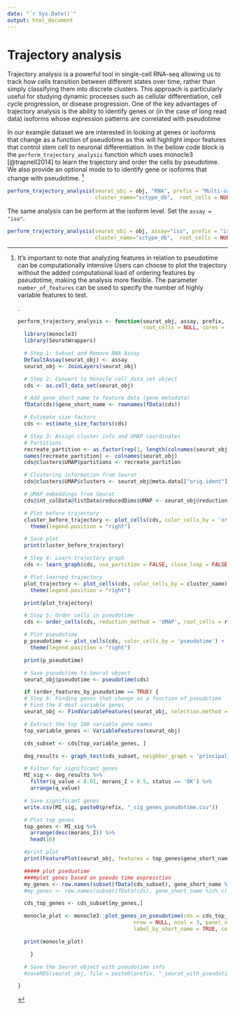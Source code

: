 ```yaml
---
date: "`r Sys.Date()`"
output: html_document
---
```


# **Trajectory analysis**

Trajectory analysis is a powerful tool in single-cell RNA-seq allowing us to track how cells transition between different states over time, rather than simply classifying them into discrete clusters. This approach is particularly useful for studying dynamic processes such as cellular differentiation, cell cycle progression, or disease progression. One of the key advantages of trajectory analysis is the ability to identify genes or (in the case of long read data) isoforms whose expression patterns are correlated with pseudotime

In our example dataset we are interested in looking at genes or isoforms that change as a function of pseudotime as this will highlight impor features that control stem cell to neuronal differentiation. In the bellow code block is the `perform_trajectory_analysis` function which uses monocle3 [@trapnell2014] to learn the trajectory and order the cells by pseudotime. We also provide an optional mode to to identify gene or isoforms that change with pseudotime. [^09_trajectory-1]

[^09_trajectory-1]: It’s important to note that analyzing features in relation to pseudotime can be computationally intensive Users can choose to plot the trajectory without the added computational load of ordering features by pseudotime, making the analysis more flexible. The parameter `number_of_features` can be used to specify the number of highly variable features to test.

    .

    ```r

    perform_trajectory_analysis <- function(seurat_obj, assay, prefix, cluster_name="harm_cluster", 
                                            root_cells = NULL, cores = 8, order_features_by_pseudotime = FALSE, number_of_features = 500) {
      library(monocle3)
      library(SeuratWrappers)
      
      # Step 1: Subset and Remove RNA Assay
      DefaultAssay(seurat_obj) <- assay
      seurat_obj <- JoinLayers(seurat_obj)
      
      # Step 2: Convert to Monocle cell_data_set object
      cds <- as.cell_data_set(seurat_obj)
      
      # Add gene_short_name to feature data (gene metadata)
      fData(cds)$gene_short_name <- rownames(fData(cds))
      
      # Estimate size factors
      cds <- estimate_size_factors(cds)
      
      # Step 3: Assign cluster info and UMAP coordinates
      # Partitions
      recreate_partition <- as.factor(rep(1, length(colnames(seurat_obj))))
      names(recreate_partition) <- colnames(seurat_obj)
      cds@clusters$UMAP$partitions <- recreate_partition
      
      # Clustering information from Seurat
      cds@clusters$UMAP$clusters <- seurat_obj@meta.data[["orig.ident"]]
      
      # UMAP embeddings from Seurat
      cds@int_colData@listData$reducedDims$UMAP <- seurat_obj@reductions$umap.harm@cell.embeddings
      
      # Plot before trajectory
      cluster_before_trajectory <- plot_cells(cds, color_cells_by = 'orig.ident') +
        theme(legend.position = "right")
      
      # Save plot
      print(cluster_before_trajectory)

      
      # Step 4: Learn trajectory graph
      cds <- learn_graph(cds, use_partition = FALSE, close_loop = FALSE)
      
      # Plot learned trajectory
      plot_trajectory <- plot_cells(cds, color_cells_by = cluster_name) +
        theme(legend.position = "right")
      
      print(plot_trajectory)
      
      # Step 5: Order cells in pseudotime
      cds <- order_cells(cds, reduction_method = 'UMAP', root_cells = root_cells)
      
      # Plot pseudotime
      p_pseudotime <- plot_cells(cds, color_cells_by = 'pseudotime') +
        theme(legend.position = "right")
      
      
      print(p_pseudotime)
      
      # Save pseudotime to Seurat object
      seurat_obj$pseudotime <- pseudotime(cds)
      
      
      
      if (order_features_by_pseudotime == TRUE) {
      # Step 6: Finding genes that change as a function of pseudotime
      # Find the X most variable genes
      seurat_obj <- FindVariableFeatures(seurat_obj, selection.method = "vst", nfeatures = number_of_features)

      # Extract the top 100 variable gene names
      top_variable_genes <- VariableFeatures(seurat_obj)
      
      cds_subset <- cds[top_variable_genes, ]
      
      deg_results <- graph_test(cds_subset, neighbor_graph = 'principal_graph', cores = cores) 
      
      # Filter for significant genes
      MI_sig <- deg_results %>%
        filter(q_value < 0.01, morans_I > 0.5, status == 'OK') %>%
        arrange(q_value)
      
      # Save significant genes
      write.csv(MI_sig, paste0(prefix, "_sig_genes_pseudotime.csv"))
      
      # Plot top genes
      top_genes <- MI_sig %>% 
        arrange(desc(morans_I)) %>% 
        head(16)
      
      #print plot
      print(FeaturePlot(seurat_obj, features = top_genes$gene_short_name, reduction ="umap.harm"))

      
      
      ##### plot pseduotime
      ####plot genes based on pseudo time expresstion 
      my_genes <- row.names(subset(fData(cds_subset), gene_short_name %in% top_genes$gene_short_name)) 
      #my_genes <- row.names(subset(fData(cds), gene_short_name %in% c("DLK1","GRIA2","GRIN2B", "VIM", "PKM", "GAD1", "DCX", "POU5F1", "HOPX"))) 
      
      cds_top_genes <- cds_subset[my_genes,]
      
      monocle_plot <- monocle3::plot_genes_in_pseudotime(cds = cds_top_genes, min_expr = 0.5, cell_size = 0.5,
                                         nrow = NULL, ncol = 3, panel_order = NULL,
                                         label_by_short_name = TRUE, color_cells_by = cluster_name)
      
      print(monocle_plot)

        }
      
      # Save the Seurat object with pseudotime info
      #saveRDS(seurat_obj, file = paste0(prefix, "_seurat_with_pseudotime.rds"))

    }


    ```

```r
perform_trajectory_analysis(seurat_obj = obj, "RNA", prefix = "Multi-sample_tutorial",
                            cluster_name="sctype_db",  root_cells = NULL, cores = 8, order_features_by_pseudotime = TRUE, number_of_features = 100)

```

The same analysis can be perform at the isoform level. Set the `assay = "iso"`.

```r
perform_trajectory_analysis(seurat_obj = obj, assay="iso", prefix = "iso_Multi-sample_tutorial",
                            cluster_name="sctype_db",  root_cells = NULL, cores = 8, order_features_by_pseudotime = FALSE, number_of_features = 500)

```

